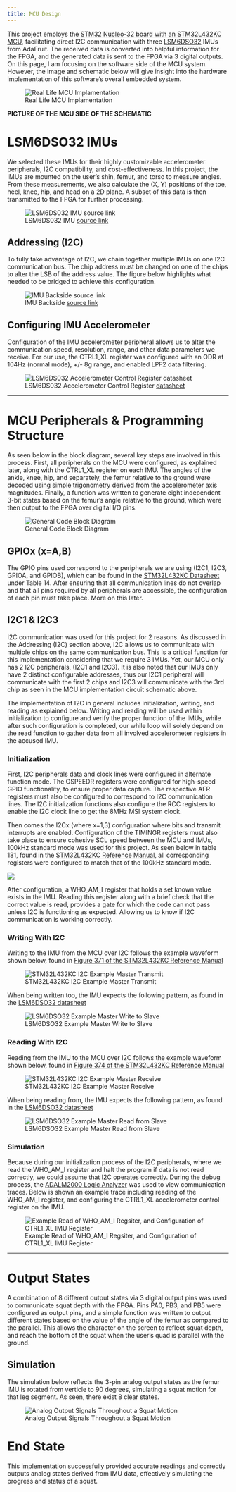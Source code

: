```yaml
---
title: MCU Design
---
```

This project employs the [STM32 Nucleo-32 board with an STM32L432KC MCU](https://www.st.com/en/evaluation-tools/nucleo-l432kc.html), facilitating direct I2C communication with three [LSM6DSO32](https://www.adafruit.com/product/4692) IMUs from AdaFruit. The received data is converted into helpful information for the FPGA, and the generated data is sent to the FPGA via 3 digital outputs. On this page, I am focusing on the software side of the MCU system. However, the image and schematic below will give insight into the hardware implementation of this software's overall embedded system.

![Real Life MCU Implamentation](images/mcu_real.jpeg)

**PICTURE OF THE MCU SIDE OF THE SCHEMATIC**

# LSM6DSO32 IMUs
We selected these IMUs for their highly customizable accelerometer peripherals, I2C compatibility, and cost-effectiveness. In this project, the IMUs are mounted on the user's shin, femur, and torso to measure angles. From these measurements, we also calculate the (X, Y) positions of the toe, heel, knee, hip, and head on a 2D plane. A subset of this data is then transmitted to the FPGA for further processing.

![LSM6DS032 IMU [source link](https://learn.adafruit.com/assets/85936)](images/imu_front.jpeg)

## Addressing (I2C)
To fully take advantage of I2C, we chain together multiple IMUs on one I2C communication bus. The chip address must be changed on one of the chips to alter the LSB of the address value. The figure below highlights what needed to be bridged to achieve this configuration.

![IMU Backside [source link](https://learn.adafruit.com/lsm6dsox-and-ism330dhc-6-dof-imu)](images/imu_back.jpeg)

## Configuring IMU Accelerometer
Configuration of the IMU accelerometer peripheral allows us to alter the communication speed, resolution, range, and other data parameters we receive. For our use, the CTRL1_XL register was configured with an ODR at 104Hz (normal mode), +/- 8g range, and enabled LPF2 data filtering.

![LSM6DS032 Accelerometer Control Register [datasheet](https://www.st.com/resource/en/datasheet/lsm6dso32.pdf)](images/ctrl1_xl.jpeg){.bordered}

----------------------------------------------------------

# MCU Peripherals & Programming Structure
As seen below in the block diagram, several key steps are involved in this process. First, all peripherals on the MCU were configured, as explained later, along with the CTRL1_XL register on each IMU. The angles of the ankle, knee, hip, and separately, the femur relative to the ground were decoded using simple trigonometry derived from the accelerometer axis magnitudes. Finally, a function was written to generate eight independent 3-bit states based on the femur's angle relative to the ground, which were then output to the FPGA over digital I/O pins.

![General Code Block Diagram](images/code_structure1.jpeg){.bordered}

## GPIOx (x=A,B)
The GPIO pins used correspond to the peripherals we are using (I2C1, I2C3, GPIOA, and GPIOB), which can be found in the [STM32L432KC Datasheet](https://hmc-e155.github.io/assets/doc/ds11451-stm32l432kc.pdf) under Table 14. After ensuring that all communication lines do not overlap and that all pins required by all peripherals are accessible, the configuration of each pin must take place. More on this later.

## I2C1 & I2C3
I2C communication was used for this project for 2 reasons. As discussed in the Addressing (I2C) section above, I2C allows us to communicate with multiple chips on the same communication bus. This is a critical function for this implementation considering that we require 3 IMUs. Yet, our MCU only has 2 I2C peripherals, (I2C1 and I2C3). It is also noted that our IMUs only have 2 distinct configurable addresses, thus our I2C1 peripheral will communicate with the first 2 chips and I2C3 will communicate with the 3rd chip as seen in the MCU implementation circuit schematic above.

The implementation of I2C in general includes initialization, writing, and reading as explained below. Writing and reading will be used within initialization to configure and verify the proper function of the IMUs, while after such configuration is completed, our while loop will solely depend on the read function to gather data from all involved accelerometer registers in the accused IMU.

### Initialization
First, I2C peripherals data and clock lines were configured in alternate function mode. The OSPEEDR registers were configured for high-speed GPIO functionality, to ensure proper data capture. The respective AFR registers must also be configured to correspond to I2C communication lines. The I2C initialization functions also configure the RCC registers to enable the I2C clock line to get the 8MHz MSI system clock.

Then comes the I2Cx (where x=1,3) configuration where bits and transmit interrupts are enabled. Configuration of the TIMINGR registers must also take place to ensure cohesive SCL speed between the MCU and IMUs, 100kHz standard mode was used for this project. As seen below in table 181, found in the [STM32L432KC Reference Manual](https://hmc-e155.github.io/assets/doc/rm0394-stm32l41xxx42xxx43xxx44xxx45xxx46xxx-advanced-armbased-32bit-mcus-stmicroelectronics.pdf), all corresponding registers were configured to match that of the 100kHz standard mode.

![](images/table_181.jpeg){.bordered}

After configuration, a WHO_AM_I register that holds a set known value exists in the IMU. Reading this register along with a brief check that the correct value is read, provides a gate for which the code can not pass unless I2C is functioning as expected. Allowing us to know if I2C communication is working correctly.

### Writing With I2C
Writing to the IMU from the MCU over I2C follows the example waveform shown below, found in [Figure 371 of the STM32L432KC Reference Manual](https://hmc-e155.github.io/assets/doc/rm0394-stm32l41xxx42xxx43xxx44xxx45xxx46xxx-advanced-armbased-32bit-mcus-stmicroelectronics.pdf)

![STM32L432KC I2C Example Master Transmit](images/i2c_transmit.jpeg){.bordered}

When being written too, the IMU expects the following pattern, as found in the [LSM6DSO32 datasheet](https://www.st.com/resource/en/datasheet/lsm6dso32.pdf)\

![LSM6DSO32 Example Master Write to Slave](images/write_imu.jpeg){.bordered}

### Reading With I2C
Reading from the IMU to the MCU over I2C follows the example waveform shown below, found in [Figure 374 of the STM32L432KC Reference Manual](https://hmc-e155.github.io/assets/doc/rm0394-stm32l41xxx42xxx43xxx44xxx45xxx46xxx-advanced-armbased-32bit-mcus-stmicroelectronics.pdf)

![STM32L432KC I2C Example Master Receive](images/i2c_receive.jpeg){.bordered}

When being reading from, the IMU expects the following pattern, as found in the [LSM6DSO32 datasheet](https://www.st.com/resource/en/datasheet/lsm6dso32.pdf)\

![LSM6DSO32 Example Master Read from Slave](images/read_imu.jpeg){.bordered}

### Simulation
Because during our initialization process of the I2C peripherals, where we read the WHO_AM_I register and halt the program if data is not read correctly, we could assume that I2C operates correctly. During the debug process, the [ADALM2000 Logic Analyzer](https://www.analog.com/en/resources/evaluation-hardware-and-software/evaluation-boards-kits/adalm2000.html) was used to view communication traces. Below is shown an example trace including reading of the WHO_AM_I register, and configuring the CTRL1_XL accelerometer control register on the IMU.

![Example Read of WHO_AM_I Regsiter, and Configuration of CTRL1_XL IMU Register](images/i2c_example_trace.jpeg)

----------------------------------------------------------

# Output States
A combination of 8 different output states via 3 digital output pins was used to communicate squat depth with the FPGA. Pins PA0, PB3, and PB5 were configured as output pins, and a simple function was written to output different states based on the value of the angle of the femur as compared to the parallel. This allows the character on the screen to reflect squat depth, and reach the bottom of the squat when the user's quad is parallel with the ground.

## Simulation
The simulation below reflects the 3-pin analog output states as the femur IMU is rotated from verticle to 90 degrees, simulating a squat motion for that leg segment. As seen, there exist 8 clear states.

![Analog Output Signals Throughout a Squat Motion](images/debounced_outs.jpeg)

# End State
This implementation successfully provided accurate readings and correctly outputs analog states derived from IMU data, effectively simulating the progress and status of a squat.